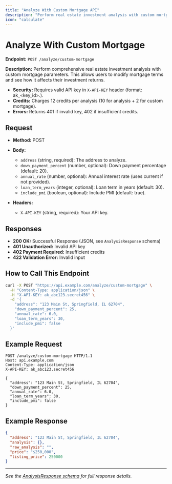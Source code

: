 ```yaml
---
title: "Analyze With Custom Mortgage API"
description: "Perform real estate investment analysis with custom mortgage parameters. Requires API key."
icon: "calculate"
---
```


# Analyze With Custom Mortgage

**Endpoint:** `POST /analyze/custom-mortgage`

**Description:**
Perform comprehensive real estate investment analysis with custom mortgage parameters. This allows users to modify mortgage terms and see how it affects their investment returns.

- **Security:** Requires valid API key in `X-API-KEY` header (format: ak_<key_id>.<secret>).
- **Credits:** Charges 12 credits per analysis (10 for analysis + 2 for custom mortgage).
- **Errors:** Returns 401 if invalid key, 402 if insufficient credits.

## Request

- **Method:** POST
- **Body:**
  - `address` (string, required): The address to analyze.
  - `down_payment_percent` (number, optional): Down payment percentage (default: 20).
  - `annual_rate` (number, optional): Annual interest rate (uses current if not provided).
  - `loan_term_years` (integer, optional): Loan term in years (default: 30).
  - `include_pmi` (boolean, optional): Include PMI (default: true).

- **Headers:**
  - `X-API-KEY` (string, required): Your API key.

## Responses

- **200 OK:** Successful Response (JSON, see `AnalysisResponse` schema)
- **401 Unauthorized:** Invalid API key
- **402 Payment Required:** Insufficient credits
- **422 Validation Error:** Invalid input

## How to Call This Endpoint

```bash
curl -X POST "https://api.example.com/analyze/custom-mortgage" \
  -H "Content-Type: application/json" \
  -H "X-API-KEY: ak_abc123.secret456" \
  -d '{
    "address": "123 Main St, Springfield, IL 62704",
    "down_payment_percent": 25,
    "annual_rate": 6.0,
    "loan_term_years": 30,
    "include_pmi": false
  }'
```

## Example Request

```http
POST /analyze/custom-mortgage HTTP/1.1
Host: api.example.com
Content-Type: application/json
X-API-KEY: ak_abc123.secret456

{
  "address": "123 Main St, Springfield, IL 62704",
  "down_payment_percent": 25,
  "annual_rate": 6.0,
  "loan_term_years": 30,
  "include_pmi": false
}
```

## Example Response

```json
{
  "address": "123 Main St, Springfield, IL 62704",
  "analysis": {},
  "raw_analysis": "",
  "price": "$250,000",
  "listing_price": 250000
}
```

---
*See the [AnalysisResponse schema](./analyze-response.mdx) for full response details.*